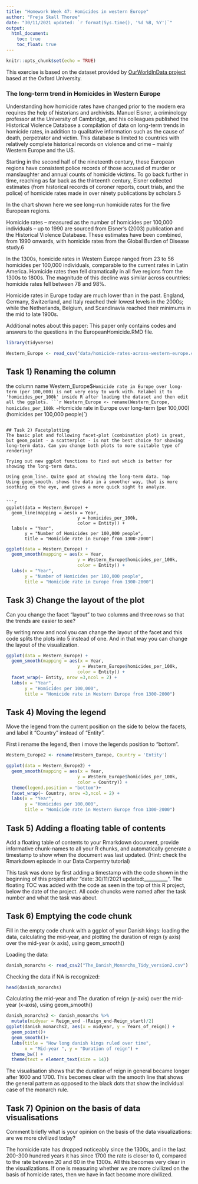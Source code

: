 ---
title: "Homework Week 47: Homicides in western Europe"
author: "Freja Skall Thorøe"
date: "30/11/2021 updated: `r format(Sys.time(), '%d %B, %Y')`"
output:
  html_document:
    toc: true
    toc_float: true
---

```{r setup, include=FALSE}
knitr::opts_chunk$set(echo = TRUE)
```



This exercise is based on the dataset provided by [OurWorldInData project](https://ourworldindata.org/homicides) based at the Oxford University.

### The long-term trend in Homicides in Western Europe

Understanding how homicide rates have changed prior to the modern era requires the help of historians and archivists. Manuel Eisner, a criminology professor at the University of Cambridge, and his colleagues published the Historical Violence Database \href{https://cjrc.osu.edu/research/interdisciplinary/hvd}: a compilation of data on long-term trends in homicide rates, in addition to qualitative information such as the cause of death, perpetrator and victim. This database is limited to countries with relatively complete historical records on violence and crime – mainly Western Europe and the US.

Starting in the second half of the nineteenth century, these European regions have consistent police records of those accused of murder or manslaughter and annual counts of homicide victims. To go back further in time, reaching as far back as the thirteenth century, Eisner collected estimates (from historical records of coroner reports, court trials, and the police) of homicide rates made in over ninety publications by scholars.5

In the chart shown here we see long-run homicide rates for the five European regions.

Homicide rates – measured as the number of homicides per 100,000 individuals – up to 1990 are sourced from Eisner’s (2003) publication and the Historical Violence Database. These estimates have been combined, from 1990 onwards, with homicide rates from the Global Burden of Disease study.6

In the 1300s, homicide rates in Western Europe ranged from 23 to 56 homicides per 100,000 individuals, comparable to the current rates in Latin America. Homicide rates then fell dramatically in all five regions from the 1300s to 1800s. The magnitude of this decline was similar across countries: homicide rates fell between 78 and 98%.

Homicide rates in Europe today are much lower than in the past. England, Germany, Switzerland, and Italy reached their lowest levels in the 2000s; while the Netherlands, Belgium, and Scandinavia reached their minimums in the mid to late 1900s.

Additional notes about this paper:
This paper only contains codes and answers to the questions in the EuropeanHomicide.RMD file. 

```{r library}
library(tidyverse)
```

```{r data_Western_Europe}
Western_Europe <- read_csv("data/homicide-rates-across-western-europe.csv")
```


## Task 1) Renaming the column
the column name Western_Europe$`Homicide rate in Europe over long-term (per 100,000) is not very easy to work with. Relabel it to 'homicides_per_100k' inside R after loading the dataset and then edit all the ggplots.
```{r}
Western_Europe <- rename(Western_Europe, homicides_per_100k = `Homicide rate in Europe over long-term (per 100,000) (homicides per 100,000 people)`)
```

## Task 2) Facetplotting
The basic plot and following facet-plot (combination plot) is great, but geom_point - a scatterplot - is not the best choice for showing long-term data. Can you change both plots to more suitable type of rendering? 

Trying out new ggplot functions to find out which is better for showing the long-term data. 

Using geom_line. Quite good at showing the long-term data. Top
Using geom_smooth. shows the data in a smoother way, that is more soothing on the eye, and gives a more quick sight to analyze.


```{r}
ggplot(data = Western_Europe) + 
  geom_line(mapping = aes(x = Year, 
                           y = homicides_per_100k, 
                           color = Entity)) +
  labs(x = "Year",
       y = "Number of Homicides per 100,000 people",
       title = "Homicide rate in Europe from 1300-2000")
```
```{r}
ggplot(data = Western_Europe) + 
  geom_smooth(mapping = aes(x = Year, 
                           y = Western_Europe$homicides_per_100k, 
                           color = Entity)) +
  labs(x = "Year",
       y = "Number of Homicides per 100,000 people",
       title = "Homicide rate in Europe from 1300-2000")
```


## Task 3) Change the layout of the plot
Can you change the facet "layout" to two columns and three rows so that the trends are easier to see? 

By writing nrow and ncol you can change the layout of the facet and this code splits the plots into 5 instead of one. And in that way you can change the layout of the visualization. 

```{r}
ggplot(data = Western_Europe) + 
  geom_smooth(mapping = aes(x = Year, 
                           y = Western_Europe$homicides_per_100k, 
                           color = Entity)) +
  facet_wrap(~ Entity, nrow =3,ncol = 2) +
  labs(x = "Year",
       y = "Homicides per 100,000",
       title = "Homicide rate in Western Europe from 1300-2000")
```

## Task 4) Moving the legend
Move the legend from the current position on the side to below the facets, and label it "Country" instead of "Entity".

First i rename the legend, then i move the legends position to "bottom".
```{r}
Western_Europe2 <- rename(Western_Europe, Country = 'Entity')

ggplot(data = Western_Europe2) + 
  geom_smooth(mapping = aes(x = Year, 
                           y = Western_Europe$homicides_per_100k, 
                           color = Country)) +
  theme(legend.position = "bottom")+
  facet_wrap(~ Country, nrow =3,ncol = 2) +
  labs(x = "Year",
       y = "Homicides per 100,000",
       title = "Homicide rate in Western Europe from 1300-2000")

```


## Task 5) Adding a floating table of contents
Add a floating table of contents to your Rmarkdown document, provide informative chunk-names to all your R chunks, and automatically generate a timestamp to show when the document was last updated. (Hint: check the Rmarkdown episode in our Data Carpentry tutorial)

This task was done by first adding a timestamp with the code shown in the beginning of this project after "date: 30/11/2021 updated:__________". The floating TOC was added with the code as seen in the top of this R project, below the date of the project. 
All code chuncks were named after the task number and what the task was about. 


## Task 6) Emptying the code chunk
Fill in the empty code chunk with a ggplot of your Danish kings: loading the data, calculating the mid-year, and plotting the duration of reign (y axis) over the mid-year  (x axis), using geom_smooth()

Loading the data:
```{r data_danish_monarchs}
danish_monarchs <- read_csv2("The_Danish_Monarchs_Tidy_version2.csv")
```
Checking the data if NA is recognized:

```{r}
head(danish_monarchs)
```

Calculating the mid-year and The duration of reign (y-axis) over the mid-year (x-axis), using geom_smooth()

```{r}
danish_monarchs2 <- danish_monarchs %>% 
  mutate(midyear = Reign_end -(Reign_end-Reign_start)/2)
ggplot(danish_monarchs2, aes(x = midyear, y = Years_of_reign)) +
  geom_point()+   
  geom_smooth()+   
  labs(title = "How long danish kings ruled over time", 
       x = "Mid-year ", y = "Duration of reign") +   
  theme_bw() +                                  
  theme(text = element_text(size = 14))      
```
The visualisation shows that the duration of reign in general became longer after 1600 and 1700. This becomes clear with the smooth line that shows the general pattern as opposed to the black dots that show the individual case of the monarch rule. 

## Task 7) Opinion on the basis of data visualisations
Comment briefly what is your opinion on the basis of the data visualizations: are we more civilized today?

The homicide rate has dropped noticeably since the 1300s, and in the last 200-300 hundred years it has since 1700 the rate is closer to 0, compared to the rate between 20 and 60 in the 1300s. All this becomes very clear in the visualizations. If one is measuring whether we are more civilized on the basis of homicide rates, then we have in fact become more civilized.



